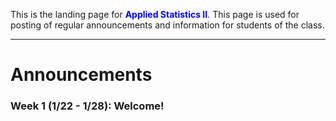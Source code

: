 
<br><br>

This is the landing page for <span style="color:blue">**Applied Statistics II**</span>. This page is used for posting of regular announcements and information for students of the class. 

----

# Announcements

### Week 1 (1/22 - 1/28): Welcome!